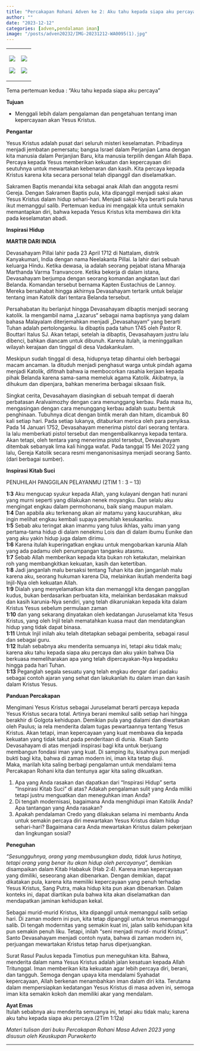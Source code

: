 ```yaml
---
title: "Percakapan Rohani Adven ke 2: Aku tahu kepada siapa aku percaya"
author: ""
date: "2023-12-12"
categories: [adven,pendalaman iman]
image: "/posts/adven20232/IMG-20231212-WA0095(1).jpg"
---
```


+------------------------------------------------+---------------------------------------------------+
| ![](/posts/adven20232/IMG-20231212-WA0098.jpg) | ![](/posts/adven20232/IMG-20231212-WA0088.jpg)    |
|                                                |                                                   |
| ![](/posts/adven20232/IMG-20231212-WA0096.jpg) | ![](/posts/adven20232/IMG-20231212-WA0095(1).jpg) |
+------------------------------------------------+---------------------------------------------------+

Tema pertemuan kedua : “Aku tahu kepada siapa aku percaya”\

**Tujuan**\

-   Menggali lebih dalam pengalaman dan pengetahuan tentang iman kepercayaan akan Yesus Kristus.\

**Pengantar**\

Yesus Kristus adalah pusat dari seluruh misteri keselamatan. Pribadinya menjadi jembatan pemersatu; bangsa Israel dalam Perjanjian Lama dengan kita manusia dalam Perjanjian Baru, kita manusia terpilih dengan Allah Bapa. Percaya kepada Yesus memberikan kekuatan dan kepercayaan diri seutuhnya untuk mewartakan kebenaran dan kasih. Kita percaya kepada Kristus karena kita secara personal telah dipanggil dan diselamatkan.\

Sakramen Baptis menandai kita sebagai anak Allah dan anggota resmi Gereja. Dengan Sakramen Baptis pula, kita dipanggil menjadi saksi akan Yesus Kristus dalam hidup sehari-hari. Menjadi saksi-Nya berarti pula harus ikut memanggul salib. Pertemuan kedua ini mengajak kita untuk semakin memantapkan diri, bahwa kepada Yesus Kristus kita membawa diri kita pada keselamatan abadi.\

**Inspirasi Hidup**\

**MARTIR DARI INDIA**\

Devasahayam Pillai lahir pada 23 April 1712 di Nattalam, distrik Kanyakumari, India dengan nama Neelakanta Pillai. Ia lahir dari sebuah keluarga Hindu. Ketika dewasa, ia adalah seorang pejabat istana Mharaja Marthanda Varma Tranvancore. Ketika bekerja di dalam istana, Devasahayam berjumpa dengan seorang komandan angkatan laut dari Belanda. Komandan tersebut bernama Kapten Eustachius de Lannoy. Mereka bersahabat hingga akhirnya Devasahayam tertarik untuk belajar tentang iman Katolik dari tentara Belanda tersebut.\

Persahabatan itu berlanjut hingga Devasahayam dibaptis menjadi seorang katolik. Ia mengambil nama „Lazarus“ sebagai nama baptisnya yang dalam bahasa Malayalam diterjemahkan menjadi „Devasahayam“ yang berarti Tuhan adalah pertolonganku. Ia dibaptis pada tahun 1745 oleh Pastor R. Bouttari Italus SJ. Akan tetapi, setelah ia dibaptis, Devasahayam justru lalu dibenci, bahkan diancam untuk dibunuh. Karena itulah, ia meninggalkan wilayah kerajaan dan tinggal di desa Vadakankulam.\

Meskipun sudah tinggal di desa, hidupnya tetap dihantui oleh berbagai macam ancaman. Ia dituduh menjadi penghasut warga untuk pindah agama menjadi Katolik, difitnah bahwa ia membocorkan rasahia kerjaan kepada pihak Belanda karena sama-sama memeluk agama Katolik. Akibatnya, ia dihukum dan dipenjara, bahkan menerima berbagai siksaan fisik.\

Singkat cerita, Devasahayam diasingkan di sebuah tempat di daerah perbatasan Aralvaimozhy dengan cara menunggang kerbau. Pada masa itu, mengasingan dengan cara menunggang kerbau adalah suatu bentuk penghinaan. Tubuhnya dicat dengan bintik merah dan hitam, dicambuk 80 kali setiap hari. Pada setiap lukanya, ditaburkan merica oleh para penyiksa. Pada 14 Januari 1752, Devasahayam menerima pistol dari seorang tentara. Ia lalu memberkati pistol tersebut dan mengembalikannya kepada tentara. Akan tetapi, oleh tentara yang menerima pistol tersebut, Devasahayam ditembak sebanyak lima kali hingga wafat. Pada tanggal 15 Mei 2022 yang lalu, Gereja Katolik secara resmi menganonisasinya menjadi seorang Santo. (dari berbagai sumber).\

**Inspirasi Kitab Suci**\

PENUHILAH PANGGILAN PELAYANMU (2TIM 1 : 3 – 13)\

**1:3** Aku mengucap syukur kepada Allah, yang kulayani dengan hati nurani yang murni seperti yang dilakukan nenek moyangku. Dan selalu aku mengingat engkau dalam permohonanu, baik siang maupun malam.\
**1:4** Dan apabila aku terkenang akan air matamu yang kaucurahkan, aku ingin melihat engkau kembali supaya penuhlah kesukaanku.\
**1:5** Sebab aku teringat akan imanmu yang tulus ikhlas, yaitu iman yang pertama-tama hidup di dalam nenekmu Lois dan di dalam ibumu Eunike dan yang aku yakin hidup juga dalam dirimu.\
**1:6** Karena itulah kuperingatkan engkau untuk mengobarkan karunia Allah yang ada padamu oleh penumpangan tanganku atasmu.\
**1:7** Sebab Allah memberikan kepada kita bukan roh ketakutan, melainkan roh yang membangkitkan kekuatan, kasih dan ketertiban.\
**1:8** Jadi janganlah malu bersaksi tentang Tuhan kita dan janganlah malu karena aku, seorang hukuman karena Dia, melainkan ikutlah menderita bagi Injil-Nya oleh kekuatan Allah.\
**1:9** Dialah yang menyelamatkan kita dan memanggil kita dengan panggilan kudus, bukan berdasarkan perbuatan kita, melainkan berdasakan maksud dan kasih karunia-Nya sendiri, yang telah dikaruniakan kepada kita dalam Kristus Yesus sebelum permulaan zaman\
**1:10** dan yang sekarang dinyatakan oleh kedatangan Juruselamat kita Yesus Kristus, yang oleh Injil telah mematahkan kuasa maut dan mendatangkan hidup yang tidak dapat binasa.\
**1:11** Untuk Injil inilah aku telah ditetapkan sebagai pemberita, sebagai rasul dan sebagai guru.\
**1:12** Itulah sebabnya aku menderita semuanya ini, tetapi aku tidak malu; karena aku tahu kepada siapa aku percaya dan aku yakin bahwa Dia berkuasa memeliharakan apa yang telah dipercayakan-Nya kepadaku hingga pada hari Tuhan.**\
1:13** Peganglah segala sesuatu yang telah engkau dengar dari padaku sebagai contoh ajaran yang sehat dan lakukanlah itu dalam iman dan kasih dalam Kristus Yesus.\

**Panduan Percakapan**

Mengimani Yesus Kristus sebagai Juruselamat berarti percaya kepada Yesus Kristus secara total. Artinya berani memikul salib setiap hari hingga berakhir di Golgota kehidupan. Demikian pula yang dialami dan diwartakan oleh Paulus; ia rela menderita dalam tugas pewartaannya tentang Yesus Kristus. Akan tetapi, iman kepercayaan yang kuat membawa dia kepada kekuatan yang tidak takut pada penderitaan di dunia.  Kisah Santo Devasahayam di atas menjadi inspirasi bagi kita untuk berjuang membangun fondasi iman yang kuat. Di samping itu, kisahnya pun menjadi bukti bagi kita, bahwa di zaman modern ini, iman kita tetap diuji.\
Maka, marilah kita saling berbagi pengalaman untuk mendalami tema Percakapan Rohani kita dan tentunya agar kita saling dikuatkan.\

1.  Apa yang Anda rasakan dan dapatkan dari “Inspirasi Hidup” serta “Inspirasi Kitab Suci” di atas? Adakah pengalaman sulit yang Anda miliki tetapi justru menguatkan dan meneguhkan iman Anda?
2.  Di tengah modernisasi, bagaimana Anda menghidupi iman Katolik Anda? Apa tantangan yang Anda rasakan?
3.  Apakah pendalaman Credo yang dilakukan selama ini membantu Anda untuk semakin percaya diri mewartakan Yesus Kristus dalam hidup sehari-hari? Bagaimana cara Anda mewartakan Kristus dalam pekerjaan dan lingkungan sosial?\

**Peneguhan**

*“Sesungguhnya, orang yang membusungkan dada, tidak lurus hatinya, tetapi orang yang benar itu akan hidup oleh percayanya”,* demikian disampaikan dalam Kitab Habakuk (Hab 2:4). Karena iman kepercayaan yang dimiliki, seseorang akan dibenarkan. Dengan demikian, dapat dikatakan pula, karena kita memiliki kepercayaan yang penuh terhadap Yesus Kristus, Sang Putra, maka hidup kita pun akan dibenarkan. Dalam konteks ini, dapat diartikan pula bahwa kita akan diselamatkan dan mendapatkan jaminan kehidupan kekal.\

Sebagai murid-murid Kristus, kita dipanggil untuk memanggul salib setiap hari. Di zaman modern ini pun, kita tetap dipanggil untuk terus memanggul salib. Di tengah modernitas yang semakin kuat ini, jalan salib kehidupan kita pun semakin penuh liku. Tetapi, inilah “seni menjadi murid- murid Kristus”. Santo Devasahayam menjadi contoh nyata, bahwa di zaman modern ini, perjuangan mewartakan Kristus tetap harus diperjuangkan.\

Surat Rasul Paulus kepada Timotius pun meneguhkan kita. Bahwa, menderita dalam nama Yesus Kristus adalah jalan kesatuan kepada Allah Tritunggal. Iman memberikan kita kekuatan agar lebih percaya diri, berani, dan tangguh. Semoga dengan upaya kita mendalami Syahadat kepercayaan, Allah berkenan menambahkan iman dalam diri kita. Terutama dalam mempersiapkan kedatangan Yesus Kristus di masa adven ini, semoga iman kita semakin kokoh dan memiliki akar yang mendalam.

**Ayat Emas**\
Itulah sebabnya aku menderita semuanya ini, tetapi aku tidak malu; karena aku tahu kepada siapa aku percaya.(2Tim 1:12a)

*Materi tulisan dari buku Percakapan Rohani Masa Adven 2023 yang disusun oleh Keuskupan Purwokerto*

------------------------------------------------------------------------
